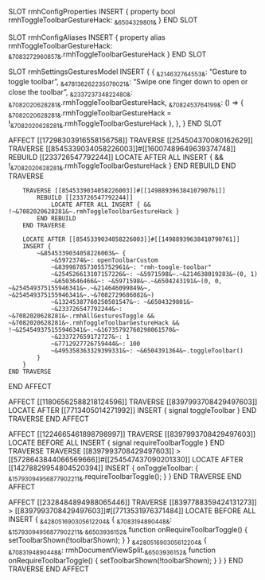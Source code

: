 SLOT rmhConfigProperties
    INSERT {
        property bool rmhToggleToolbarGestureHack: ~&6504329801&~
    }
END SLOT

SLOT rmhConfigAliases
    INSERT {
        property alias rmhToggleToolbarGestureHack: ~&7083272960857&~.rmhToggleToolbarGestureHack
    }
END SLOT

SLOT rmhSettingsGesturesModel
    INSERT {
        {
           ~&214632764553&~: "Gesture to toggle toolbar",
           ~&478136262235079021&~: "Swipe one finger down to open or close the toolbar",
           ~&233723734822480&~: ~&7082020628281&~.rmhToggleToolbarGestureHack,
           ~&7082453764199&~: () => { ~&7082020628281&~.rmhToggleToolbarGestureHack = !~&7082020628281&~.rmhToggleToolbarGestureHack },
        },
    }
END SLOT

AFFECT [[17298303916558156758]]
    TRAVERSE [[254504370080162629]]
        TRAVERSE [[8545339034058226003]]#[[16007489649639374748]]
            REBUILD [[233726547792244]]
                LOCATE AFTER ALL INSERT { && !~&7082020628281&~.rmhToggleToolbarGestureHack }
            END REBUILD
        END TRAVERSE

        TRAVERSE [[8545339034058226003]]#[[14988939638410790761]]
            REBUILD [[233726547792244]]
                LOCATE AFTER ALL INSERT { && !~&7082020628281&~.rmhToggleToolbarGestureHack }
            END REBUILD
        END TRAVERSE

        LOCATE AFTER [[8545339034058226003]]#[[14988939638410790761]]
        INSERT {
            ~&8545339034058226003&~ {
                ~&5972374&~: openToolbarCustom
                ~&8399878573055752961&~: "rmh-toogle-toolbar"
                ~&254526613107157226&~: ~&5971598&~.~&214638019283&~(0, 1)
                ~&6503646466&~: ~&5971598&~.~&6504243191&~(0, 0, ~&254549375155946341&~.~&214646099849&~, ~&254549375155946341&~.~&7082729686082&~)
                ~&13245387760250501547&~: ~&6504329801&~
                ~&233726547792244&~: ~&7082020628281&~.rmhAllGesturesToggle && ~&7082020628281&~.rmhToggleToolbarGestureHack && !~&254549375155946341&~.~&16735792760298061570&~
                ~&233727659172727&~: 1
                ~&7712927726759444&~: 100
                ~&495358363329399331&~: ~&6504391364&~.toggleToolbar()
            }
        }
    END TRAVERSE
END AFFECT

AFFECT [[11806562588218124596]]
    TRAVERSE [[8397993708429497603]]
        LOCATE AFTER [[7713405014271992]]
        INSERT { signal toggleToolbar }
    END TRAVERSE
END AFFECT

AFFECT [[1224665461898798997]]
    TRAVERSE [[8397993708429497603]]
        LOCATE BEFORE ALL INSERT { signal requireToolbarToggle }
    END TRAVERSE
    TRAVERSE [[8397993708429497603]] > [[5728643844066569666]]#[[254547437090201330]]
        LOCATE AFTER [[14278829954804520394]]
        INSERT {
            onToggleToolbar: {
                ~&15793094956877902211&~.requireToolbarToggle();
            }
        }
    END TRAVERSE
END AFFECT

AFFECT [[2328484894988065446]]
    TRAVERSE [[8397788359424131273]] > [[8397993708429497603]]#[[7713531976371484]]
        LOCATE BEFORE ALL
        INSERT {
            ~&428051690305612204&~ {
                ~&7083194890448&~: ~&15793094956877902211&~.~&6503936152&~
                function onRequireToolbarToggle() {
                    setToolbarShown(!toolbarShown);
                }
            }
            ~&428051690305612204&~ {
                ~&7083194890448&~: rmhDocumentViewSplit.~&6503936152&~
                function onRequireToolbarToggle() {
                    setToolbarShown(!toolbarShown);
                }
            }
        }
    END TRAVERSE
END AFFECT
